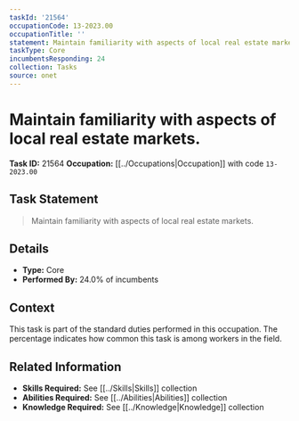 ```yaml
---
taskId: '21564'
occupationCode: 13-2023.00
occupationTitle: ''
statement: Maintain familiarity with aspects of local real estate markets.
taskType: Core
incumbentsResponding: 24
collection: Tasks
source: onet
---
```

# Maintain familiarity with aspects of local real estate markets.

**Task ID:** 21564
**Occupation:** [[../Occupations|Occupation]] with code `13-2023.00`

## Task Statement

> Maintain familiarity with aspects of local real estate markets.

## Details

- **Type:** Core
- **Performed By:** 24.0% of incumbents

## Context

This task is part of the standard duties performed in this occupation. The percentage indicates how common this task is among workers in the field.

## Related Information

- **Skills Required:** See [[../Skills|Skills]] collection
- **Abilities Required:** See [[../Abilities|Abilities]] collection
- **Knowledge Required:** See [[../Knowledge|Knowledge]] collection
